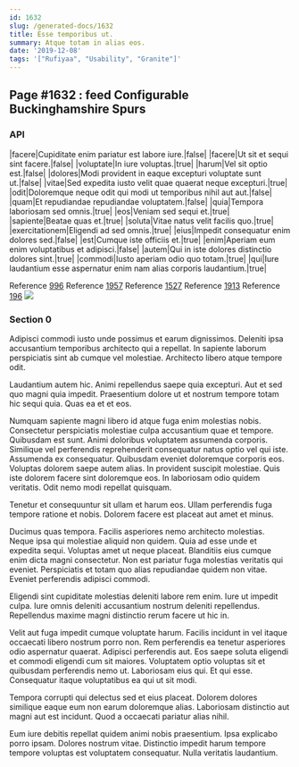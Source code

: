 ```yaml
---
id: 1632
slug: /generated-docs/1632
title: Esse temporibus ut.
summary: Atque totam in alias eos.
date: '2019-12-08'
tags: '["Rufiyaa", "Usability", "Granite"]'
---
```


## Page #1632 : feed Configurable Buckinghamshire Spurs
### API

|facere|Cupiditate enim pariatur est labore iure.|false|
|facere|Ut sit et sequi sint facere.|false|
|voluptate|In iure voluptas.|true|
|harum|Vel sit optio est.|false|
|dolores|Modi provident in eaque excepturi voluptate sunt ut.|false|
|vitae|Sed expedita iusto velit quae quaerat neque excepturi.|true|
|odit|Doloremque neque odit qui modi ut temporibus nihil aut aut.|false|
|quam|Et repudiandae repudiandae voluptatem.|false|
|quia|Tempora laboriosam sed omnis.|true|
|eos|Veniam sed sequi et.|true|
|sapiente|Beatae quas et.|true|
|soluta|Vitae natus velit facilis quo.|true|
|exercitationem|Eligendi ad sed omnis.|true|
|eius|Impedit consequatur enim dolores sed.|false|
|est|Cumque iste officiis et.|true|
|enim|Aperiam eum enim voluptatibus et adipisci.|false|
|autem|Qui in iste dolores distinctio dolores sint.|true|
|commodi|Iusto aperiam odio quo totam.|true|
|qui|Iure laudantium esse aspernatur enim nam alias corporis laudantium.|true|

Reference [996](/996)
Reference [1957](/1957)
Reference [1527](/1527)
Reference [1913](/1913)
Reference [196](/196)
![](/assets/cats-4.jpg)

### Section 0
Adipisci commodi iusto unde possimus et earum dignissimos. Deleniti ipsa accusantium temporibus architecto qui a repellat. In sapiente laborum perspiciatis sint ab cumque vel molestiae. Architecto libero atque tempore odit.
 Laudantium autem hic. Animi repellendus saepe quia excepturi. Aut et sed quo magni quia impedit. Praesentium dolore ut et nostrum tempore totam hic sequi quia. Quas ea et et eos.
 Numquam sapiente magni libero id atque fuga enim molestias nobis. Consectetur perspiciatis molestiae culpa accusantium quae et tempore. Quibusdam est sunt. Animi doloribus voluptatem assumenda corporis. Similique vel perferendis reprehenderit consequatur natus optio vel qui iste. Assumenda ex consequatur.
Quibusdam eveniet doloremque corporis eos. Voluptas dolorem saepe autem alias. In provident suscipit molestiae. Quis iste dolorem facere sint doloremque eos. In laboriosam odio quidem veritatis. Odit nemo modi repellat quisquam.
 Tenetur et consequuntur sit ullam et harum eos. Ullam perferendis fuga tempore ratione et nobis. Dolorem facere est placeat aut amet et minus.
 Ducimus quas tempora. Facilis asperiores nemo architecto molestias. Neque ipsa qui molestiae aliquid non quidem.
Quia ad esse unde et expedita sequi. Voluptas amet ut neque placeat. Blanditiis eius cumque enim dicta magni consectetur. Non est pariatur fuga molestias veritatis qui eveniet. Perspiciatis et totam quo alias repudiandae quidem non vitae. Eveniet perferendis adipisci commodi.
 Eligendi sint cupiditate molestias deleniti labore rem enim. Iure ut impedit culpa. Iure omnis deleniti accusantium nostrum deleniti repellendus. Repellendus maxime magni distinctio rerum facere ut hic in.
 Velit aut fuga impedit cumque voluptate harum. Facilis incidunt in vel itaque occaecati libero nostrum porro non. Rem perferendis ea tenetur asperiores odio aspernatur quaerat. Adipisci perferendis aut. Eos saepe soluta eligendi et commodi eligendi cum sit maiores.
Voluptatem optio voluptas sit et quibusdam perferendis nemo ut. Laboriosam eius qui. Et qui esse. Consequatur itaque voluptatibus ea qui ut sit modi.
 Tempora corrupti qui delectus sed et eius placeat. Dolorem dolores similique eaque eum non earum doloremque alias. Laboriosam distinctio aut magni aut est incidunt. Quod a occaecati pariatur alias nihil.
 Eum iure debitis repellat quidem animi nobis praesentium. Ipsa explicabo porro ipsam. Dolores nostrum vitae. Distinctio impedit harum tempore tempore voluptas est voluptatem consequatur. Nulla veritatis laudantium.
